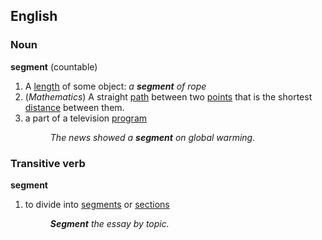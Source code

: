 ==English==
===Noun===
'''segment''' (countable)
#A [[length]] of some object: ''a '''segment''' of rope''
#(''Mathematics'') A straight [[path]] between two [[points]] that is the shortest [[distance]] between them.
#a part of a television [[program]]
#:''The news showed a '''segment''' on global warming.''

===Transitive verb===
'''segment'''
#to divide into [[segment]]s or [[section]]s
#:'''''Segment''' the essay by topic.''